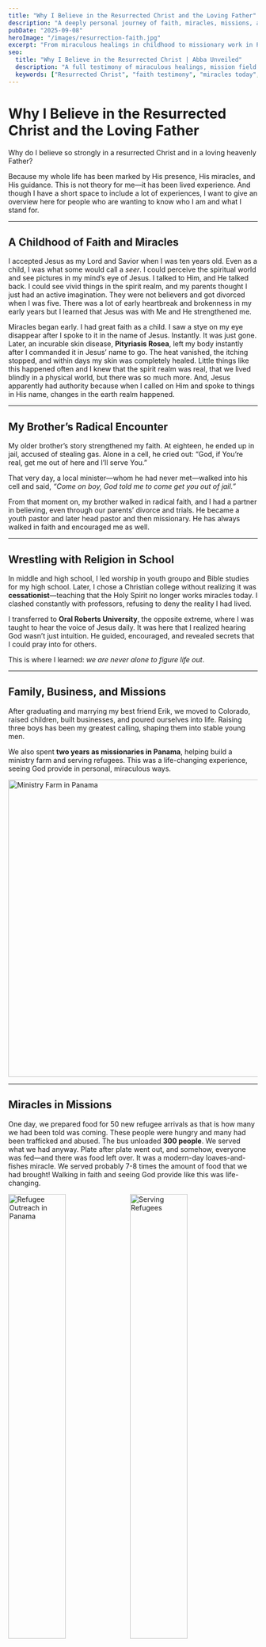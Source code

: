```yaml
---
title: "Why I Believe in the Resurrected Christ and the Loving Father"
description: "A deeply personal journey of faith, miracles, missions, and revelation that led me to Abba—the Father Jesus revealed. Why I believe in the resurrection and the true freedom it brings."
pubDate: "2025-09-08"
heroImage: "/images/resurrection-faith.jpg"
excerpt: "From miraculous healings in childhood to missionary work in Panama and Africa, my life has been filled with reasons to believe in the resurrected Christ and in a loving Father beyond Yahweh."
seo:
  title: "Why I Believe in the Resurrected Christ | Abba Unveiled"
  description: "A full testimony of miraculous healings, mission field provision, and revelation of Abba Father. Why I believe in the resurrection of Christ and His loving presence today."
  keywords: ["Resurrected Christ", "faith testimony", "miracles today", "Abba Father", "Yahweh deception", "Jesus resurrection", "spiritual journey", "personal story of faith"]
---
```


# Why I Believe in the Resurrected Christ and the Loving Father

Why do I believe so strongly in a resurrected Christ and in a loving heavenly Father?  

Because my whole life has been marked by His presence, His miracles, and His guidance. This is not theory for me—it has been lived experience.  And though I have a short space to include a lot of experiences, I want to give an overview here for people who are wanting to know who I am and what I stand for.

---

## A Childhood of Faith and Miracles  

I accepted Jesus as my Lord and Savior when I was ten years old. Even as a child, I was what some would call a *seer*. I could perceive the spiritual world and see pictures in my mind’s eye of Jesus. I talked to Him, and He talked back.  I could see vivid things in the spirit realm, and my parents thought I just had an active imagination. They were not believers and got divorced when I was five. There was a lot of early heartbreak and brokenness in my early years but I learned that Jesus was with Me and He strengthened me.

Miracles began early. I had great faith as a child. I saw a stye on my eye disappear after I spoke to it in the name of Jesus. Instantly. It was just gone. Later, an incurable skin disease, **Pityriasis Rosea**, left my body instantly after I commanded it in Jesus’ name to go. The heat vanished, the itching stopped, and within days my skin was completely healed. Little things like this happened often and I knew that the spirit realm was real, that we lived blindly in a physical world, but there was so much more. And, Jesus apparently had authority because when I called on Him and spoke to things in His name, changes in the earth realm happened.  

---

## My Brother’s Radical Encounter  

My older brother’s story strengthened my faith. At eighteen, he ended up in jail, accused of stealing gas. Alone in a cell, he cried out: “God, if You’re real, get me out of here and I’ll serve You.”  

That very day, a local minister—whom he had never met—walked into his cell and said, *“Come on boy, God told me to come get you out of jail.”*  

From that moment on, my brother walked in radical faith, and I had a partner in believing, even through our parents’ divorce and trials.  He became a youth pastor and later head pastor and then missionary. He has always walked in faith and encouraged me as well.

---

## Wrestling with Religion in School  

In middle and high school, I led worship in youth groupo and Bible studies for my high school. Later, I chose a Christian college without realizing it was **cessationist**—teaching that the Holy Spirit no longer works miracles today. I clashed constantly with professors, refusing to deny the reality I had lived.  

I transferred to **Oral Roberts University**, the opposite extreme, where I was taught to hear the voice of Jesus daily. It was here that I realized hearing God wasn’t just intuition. He guided, encouraged, and revealed secrets that I could pray into for others.  

This is where I learned: *we are never alone to figure life out*.  

---

## Family, Business, and Missions  

After graduating and marrying my best friend Erik, we moved to Colorado, raised children, built businesses, and poured ourselves into life. Raising three boys has been my greatest calling, shaping them into stable young men.  

We also spent **two years as missionaries in Panama**, helping build a ministry farm and serving refugees.  This was a life-changing experience, seeing God provide in personal, miraculous ways.

<img src="/images/panamafarm.jpg" alt="Ministry Farm in Panama" width="600" />


---

## Miracles in Missions  

One day, we prepared food for 50 new refugee arrivals as that is how many we had been told was coming. These people were hungry and many had been trafficked and abused. The bus unloaded **300 people**. We served what we had anyway. Plate after plate went out, and somehow, everyone was fed—and there was food left over. It was a modern-day loaves-and-fishes miracle.  We served probably 7-8 times the amount of food that we had brought! Walking in faith and seeing God provide like this was life-changing.

<div style={{ display: "flex", gap: "1rem", flexWrap: "wrap" }}>
  <img src="/images/refugee1.jpg" alt="Refugee Outreach in Panama" width="48%" />
  <img src="/images/refugee2.jpg" alt="Serving Refugees" width="48%" />
  <img src="/images/refugee3.jpg" alt="Refugee Family" width="48%" />
</div>

---

## Miracles on the Field  

One of the jobs I hold is that of a non-profit director. I have spent time in many countries including Africa, where I laid hands on a man with Yellow Fever. As I prayed, I felt intense heat surge through my arm into his body. He cried out, *“It’s hot, it’s hot!”* Fifteen minutes later he was sitting up in his hospital bed because the fever had broken, and he was laughing with his daughter.  

These miracles are powerful, but they only happen when we step into our identity and authority as children of the Most High God, knowing that Jesus has won a victory and given us authority over the principalities and powers.:  

- “And has made us kings and priests to His God and Father.” (Revelation 1:6 NKJV)  
- “And raised us up together, and made us sit together in the heavenly places in Christ Jesus.” (Ephesians 2:6 NKJV)  

We are not beggars hoping for scraps—we are sons and daughters, invited to rule and reign with Him in love.  

---

## Discernment in an Age of Deception  

I know there are many teachers today with theories, and some overlap with what I’ve written about Yahweh. I value voices, but I also caution: **not every story is truth**. Some deceptions are seeded by an enemy who would love to rob us of resurrection faith.  

The Knights Templar, guardians of Yahweh’s secrets, may have even staged deceptions—presenting false relics to undermine belief in Jesus’ resurrection. But truth is discerned in the Spirit, not in museums.  Resurrection power is seen in lives changed and power manifested.

---

## Writing, Dreams, and Revelation  

Twenty years ago, I wrote *Snatchproof: The Art of Hearing God’s Voice*.  

![Snatchproof Book Cover](/images/snatchproof.png)

It’s the story of how I learned to hear God's voice. It was my first book and the publishing company wasn't fantastic. I make something like .50 every time a book is sold, but that is okay. The message is valuable and helpful for anyone learning to hear God's voice. It is still on Amazon, even in Spanish. It’s a practical guide to hearing Him clearly.  The book came from a 20 year long journey in searching how to hear God's voice and discern between my own, the enemy's and God's. 

More recently, I wrote *The Yahweh Deception*. That book began with a real night-time dream where Jesus appeared and spoke to me. He highlighted numbers—2, 3, 4, 5. Three, He said, was like a stable stool. I woke up at 3:33 AM. From then on, the numbers followed me everywhere—$5.55 balances, 2:22 on the clock—encouragements that I wasn’t imagining things as I researched difficult truths.  The *Yahweh Deception* tells that story in detail.

What I discovered: **Jesus revealed Abba—not Yahweh—as the Father.**  
Abba, together with Jesus, created the plan to save humanity from the oppressive powers and principalities.  
Abba is a God of love, freedom and relationship - the Melchizedek priesthood represents this covenant of communion and fellowship with the Father.

Yahweh was a bene elohim, a lesser god, who ruled by fear, law and domination. Saying that he is God is compromising the character of the Father. The two beings are not the same and cannot be reconciled.
This is who we were rescued from.  
This is who lost his jurisdiction.  
This is why we can now walk free of accusation and law.  We are no longer slaves to sin, for sin came that the tresspass may increase. Think of that. Law was introduced to increase sin and accusation. That is fruit from another tree, not the good tree of the Father.

---

## Conclusion  

Jesus is real. His resurrection is real. Abba is real. And His kingdom of freedom is real.  

<img src="/images/erikwendy2025.jpg" alt="Wendy and Erik Selvig, 2025" width="500" />


This is the good news: we are no longer enslaved. We are invited into relationship with a loving Father, freed by the resurrected Christ.  

👉 Want to dive deeper? Visit [abbaunveiled.com](https://abbaunveiled.com) to grab my book *The Yahweh Deception* and explore the Father Jesus truly came to reveal.  
